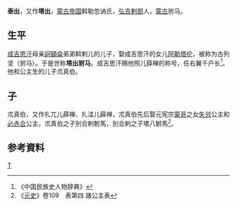 {{Unreferenced|time=2020-03-02}}
'''泰出'''，又作'''塔出'''，[[蒙古帝国|蒙古帝国]]斡勒忽讷氏，[[弘吉剌部|弘吉剌部]]人，[[蒙古|蒙古]]驸马。
==生平==
[[成吉思汗|成吉思汗]]母亲[[訶額侖|訶額侖]]弟弟斡剌儿的儿子，娶成吉思汗的女儿[[阿勒塔伦|阿勒塔伦]]，被称为古列坚（驸马）。于是世称'''塔出驸马'''。成吉思汗赐他照儿薛禅的称号，任右翼千户长<ref>《中国民族史人物辞典》</ref>。他和公主生的儿子朮真伯。
==子==
朮真伯，又作扎兀儿薛禅、扎洼儿薛禅，朮真伯先后娶元宪宗[[蒙哥|蒙哥]]之女[[失邻|失邻]]公主和[[必赤合|必赤合]]公主，朮真伯之子別合剌駙馬，別合剌之子塔八駙馬<ref>《[[元史|元史]]》卷109　表第四 諸公主表</ref>。
==参考資料==
{{reflist}}
{{元朝人物小作品}}
[[分类:蒙古帝国政治人物|T]]